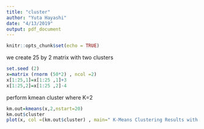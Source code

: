 ```yaml
---
title: "cluster"
author: "Yuta Hayashi"
date: "4/13/2019"
output: pdf_document
---
```


```r
knitr::opts_chunk$set(echo = TRUE)
```

we create 25 by 2 matrix with two clusters

```r
set.seed (2)
x=matrix (rnorm (50*2) , ncol =2)
x[1:25,1]=x[1:25 ,1]+3
x[1:25,2]=x[1:25 ,2]-4
```

perform kmean cluster where K=2

```r
km.out=kmeans(x,2,nstart=20)
km.out$cluster
plot(x, col =(km.out$cluster) , main=" K-Means Clustering Results with K=2" , xlab =" " , ylab=" " , pch =20, cex =2)
```

